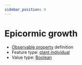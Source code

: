 ```yaml
---
sidebar_position: 4
---
```



# Epicormic growth

- [Observable property](/viewers/dawe-vocabs?uri=https://linked.data.gov.au/def/test/dawe-cv/cacfba72-ae93-4f92-9cc3-bf656d7ab5f0) definition
- Feature type: [plant individual](http://linked.data.gov.au/def/tern-cv/60d7edf8-98c6-43e9-841c-e176c334d270)
- Value type: [Boolean](https://w3id.org/tern/ontologies/tern/Boolean)


<Example protocolModule="condition" observableProperty="https://linked.data.gov.au/def/test/dawe-cv/cacfba72-ae93-4f92-9cc3-bf656d7ab5f0" />
